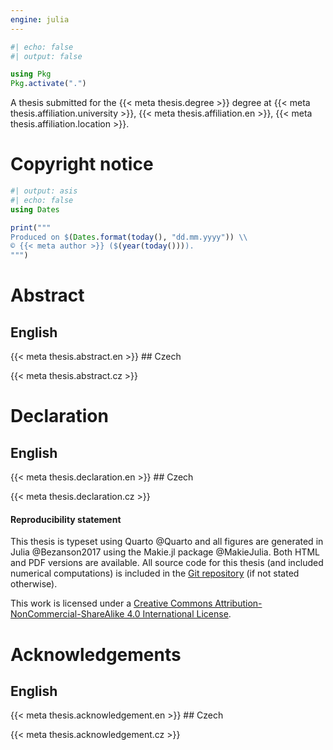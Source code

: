 ```yaml
---
engine: julia
---
```


:::{.hidden}
```julia
#| echo: false
#| output: false

using Pkg
Pkg.activate(".")
```
:::

::: {.content-visible when-format="html"}
A thesis submitted for the {{< meta thesis.degree >}} degree at {{< meta thesis.affiliation.university >}}, {{< meta thesis.affiliation.en >}}, {{< meta thesis.affiliation.location >}}.

<!-- TODO: Rework all of this -->

# Copyright notice {- .content-visible when-format="html"}

```julia
#| output: asis
#| echo: false
using Dates

print("""
Produced on $(Dates.format(today(), "dd.mm.yyyy")) \\
© {{< meta author >}} ($(year(today()))).
""")
```

# Abstract {-}

::: {.panel-tabset}
## English

{{< meta thesis.abstract.en >}}
## Czech

{{< meta thesis.abstract.cz >}}
:::

# Declaration {-}

::: {.panel-tabset}
## English

{{< meta thesis.declaration.en >}}
## Czech

{{< meta thesis.declaration.cz >}}
:::


#### Reproducibility statement

This thesis is typeset using Quarto  @Quarto and all figures are generated in Julia @Bezanson2017 using the Makie.jl package @MakieJulia. Both HTML and PDF versions are available. All source code for this thesis (and included numerical computations) is included in the [Git repository]({{< meta book.repo-url >}}) (if not stated otherwise).

This work is licensed under a [Creative Commons  Attribution-NonCommercial-ShareAlike 4.0 International License](http://creativecommons.org/licenses/by-nc-sa/4.0/).


# Acknowledgements {-}

::: {.panel-tabset}
## English

{{< meta thesis.acknowledgement.en >}}
## Czech

{{< meta thesis.acknowledgement.cz >}}
:::
:::
